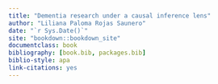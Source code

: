 --- 
title: "Dementia research under a causal inference lens"
author: "Liliana Paloma Rojas Saunero"
date: "`r Sys.Date()`"
site: "bookdown::bookdown_site"
documentclass: book
bibliography: [book.bib, packages.bib]
biblio-style: apa
link-citations: yes
---
